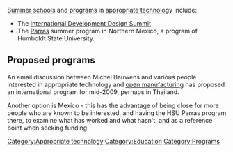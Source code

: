 [[Summer schools]] and [[programs]] in [[appropriate technology]] include:
* The [[International Development Design Summit]]
* The [[Parras]] summer program in Northern Mexico, a program of Humboldt State University.

== Proposed programs ==

An email discussion between Michel Bauwens and various people interested in appropriate technology and [[open manufacturing]] has proposed an international program for mid-2009, perhaps in Thailand.

Another option is Mexico - this has the advantage of being close for more people who are known to be interested, and having the HSU Parras program there, to examine what has worked and what hasn't, and as a reference point when seeking funding.

[[Category:Appropriate technology]]
[[Category:Education]]
[[Category:Programs]]
